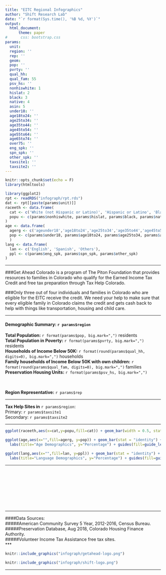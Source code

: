 ```yaml
---
title: "EITC Regional Infographics"
author: "Shift Research Lab"
date: "`r format(Sys.time(), '%B %d, %Y')`"
output:
  html_document:
      theme: paper
#      css: bootstrap.css
params:
  unit: 
  region: ''
  rep: ''
  geom: 
  pop: ''
  pvrty: ''
  qual_hh:
  qual_fam: 55
  psv_hs: ''
  nonhiswhite: 1
  hislat: 2
  black: 3
  native: 4
  asin: 5
  under18: ''
  age18to24: ''
  age25to34: ''
  age35to44: ''
  age45to54: ''
  age55to64: ''
  age65to74: ''
  over75: ''
  eng_spk: ''
  spn_spk: ''
  other_spk: ''
  taxsite1: ''
  taxsite2: ''
---
```


```r
knitr::opts_chunk$set(echo = F)
library(htmltools)
```

```r
library(ggplot2)
rpt <- readRDS("infograph/rpt.rds")
dat <- rpt[[paste(params$unit)]]
raceeth <- data.frame(
  cat <- c('White (not Hispanic or Latino)', 'Hispanic or Latino', 'Black or African American', 'American Indian and Alaska Native', 'Asian and Pacific Islander'),
  popu <- c(params$nonhiswhite, params$hislat, params$black, params$native, params$asin)
)
age <- data.frame(
  agerg <- c('ageunder18','age18to24','age25to34','age35to44','age45to54','age55to64','age65to74','ageover75'),
  pop <- c(params$under18, params$age18to24, params$age25to34, params$age35to44, params$age45to54, params$age55to64, params$age65to74, params$over75)
  )
lang <- data.frame(
  lan <- c('English', 'Spanish', 'Others'),
  ppl <- c(params$eng_spk, params$spn_spk, params$other_spk)
)
```

***
<div class = "fluid-row">
###Get Ahead Colorado is a program of The Piton Foundation that provides resources to families in Colorado who qualify for the Earned Income Tax Credit and free tax preparation through Tax Help Colorado.
</div>
<div class = "fluid-row">
###Only three out of four individuals and families in Colorado who are eligible for the EITC receive the credit. We need your help to make sure that every eligible family in Colorado claims the credit and gets cash back to help with things like transportation, housing and child care.
</div>
***

<div class = "row">
<div class = "col-md-6">
#### Demographic Summary: `r params$region` <br>
**Total Population:** `r format(params$pop, big.mark=",")` residents <br>
**Total Population in Poverty:** `r format(params$pvrty, big.mark=",")` residents <br>
**Households of Income Below 50K:** `r format(round(params$qual_hh, digits=0), big.mark=",")` households <br>
**Family households of Income Below 50K with own children:** `r format(round(params$qual_fam, digits=0), big.mark=",")` families <br>
**Preservation Housing Units:** `r format(params$psv_hs, big.mark=",")`
</div>
  
<div class = "col-md-6">
<br><br>**Region Representative:** `r params$rep`<br>
</div>

</div>

***

**Tax Help Sites in** `r params$region`:<br>
Primary: `r params$taxsite1`<br>
Secondary: `r params$taxsite2`<br>

***

<div class = "fluid-row">
  <div class = "col-md-4">
```r
ggplot(raceeth,aes(x=cat,y=popu,fill=cat)) + geom_bar(width = 0.5, stat = "identity") + coord_flip() + labs(title="Race Demographics", x="Race", y="Population") + guides(fill=FALSE) 
```
  </div>
  <div class = "col-md-4">
```r
ggplot(age,aes(x="",fill=agerg, y=pop)) + geom_bar(stat = "identity") + coord_polar("y")+ 
  labs(title="Age Demographics", y="Percentage") + guides(fill=guide_legend(title='Age Range', title.position = 'top'))
```
  </div>
  <div class = "col-md-4">
```r
ggplot(lang,aes(x="",fill=lan, y=ppl)) + geom_bar(stat = "identity") + coord_polar("y")+ 
  labs(title="Language Demographics", y="Percentage") + guides(fill=guide_legend(title='Language', title.position = 'top'))
```
  </div>
</div>
***
<br>
<br>
<br>
<br>
<br>
<br>
<br>

***
####Data Sources: <br>
#####American Community Survey 5 Year, 2012-2016, Census Bureau. <br>
#####Preservation Database, Aug 2018, Colorado Housing Finance Authority. <br>
#####Volunteer Income Tax Assistance free tax sites. <br>
***
<br>

<div class = "fluid-row">
<div class = "col-md-5">
```r
knitr::include_graphics("infograph/getahead-logo.png")
```
</div>

<div class = "col-md-5">
```r
knitr::include_graphics("infograph/shift-logo.png")
```
</div>
</div>

***

